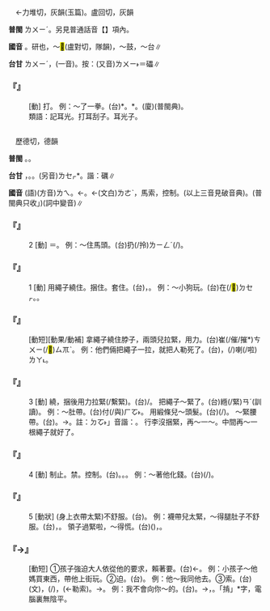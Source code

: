 
=={{ruby|擂|ㄌㄟ}}==

　←力堆切，灰韻{{ruby|＝|ㄌㄟˊ}}(玉篇)。盧回切，灰韻

'''普閩''' <rt>ㄌㄨㄧˊ</rt>。另見普通話音【{{ruby|擂|ㄌㄟˊ}}{{ruby|/|ㄌㄟˋ}}】項內。

'''國音''' {{ruby|(語)|ㄌㄟ}}{{ruby|←|ㄌㄟˊ}}。研也，～<mark>&#xffac2;</mark>{{ruby|。|ㄌㄟˋ}}(盧對切，隊韻)，～鼓，～台∥

'''台甘''' <rt>ㄌㄨㄧˊ</rt>，{{ruby|擂|ㄌㄨㄧˊ}}{{ruby|臺|ㄉㄞˊ}}(一音)。按：(又音)<rt>ㄌㄨㄧ˫</rt>＝礧∥

    

==='''『{{ruby|擂|ㄌㄟ}}』'''===
: [動] 打。 例：～了一拳。(台){{ruby|用|ㄧㆲ˫}}{{ruby|拳|ㄍㄨㄣˊ}}{{ruby|頭|ㄊㄠˊ}}{{ruby|母|ㆠㄜˋ}}{{ruby|/|ㆠㄨˋ}}{{ruby|<mark>&#xf91d8;</mark>|ㄎㄧㄢ}}*{{ruby|一|ㄐㄧㆵ ͘}}{{ruby|下|·ㆤ˫}}。{{ruby|掯|ㄎㆮˋ}}*{{ruby|拳|ㄍㄨㄣˊ}}{{ruby|頭|ㄊㄠˊ}}{{ruby|母|ㆠㄨˋ}}{{ruby|/|ㆠㄜˋ}}。(廈){{ruby|舂|ㄐㄧㄥ}}{{ruby|一|ㄐㄧㆵ ͘}}{{ruby|拳|ㄍㄨㄣˊ}}(普閩典)。
:類語：記耳光。打耳刮子。耳光子。
:
    

=={{ruby|勒|ㄌㄟ}}==

　歷德切，德韻

'''普閩''' {{ruby|(文)|ㄌㄧㆤㆶ ͘}}。{{ruby|(白)|ㄌㆤㆷ}}。

'''台甘''' {{ruby|(文)|ㄌㄧㆤㆶ ͘}}{{ruby|。|ㄌㄚㆷ ͘}}，{{ruby|壓|ㄚㆴ}}{{ruby|勒|ㄌㄚㆷ ͘}}。{{ruby|(語)|ㄋㄧ}}{{ruby|。|ㄋㄧㆷ ͘}}。(另音)<rt>ㄌㆤㆷ</rt>*{{ruby|←|ㄌㆤ˪}}。諧：礪∥

'''國音''' (語)(方音)<rt>ㄌㄟ</rt>。←{{ruby|(語)|ㄌㄜ}}。←(文白)<rt>ㄌㄜˋ</rt>，馬索，控制。(以上三音見破音典)。(普閩典只收{{ruby|「|ㄌㄜˋ}}{{ruby|、|ㄌㄟ}}」){{ruby|。|ㄌㄜˊ}}(詞中變音)∥

    

==='''『{{ruby|勒|ㄌㄟ}}』'''===
:2  [動] ＝{{ruby|勒|ㄌㄜˋ}}。 例：～住馬頭。(台){{ruby|將|ㄐㄧㆲ}}{{ruby|馬|ㆠㆤˋ}}{{ruby|頭|ㄊㄠˊ}}扔(/拎)<rt>ㄌㄧㄥˊ</rt>(/{{ruby|搦|ㄌㄚㆶ}}){{ruby|<mark>&#xffca6;</mark>|ㄎㄧㄨˋ}}{{ruby|住|ㄉㄧㄠˊ}}{{ruby|咧|ㄌㆤ˪}}。
    

==='''『{{ruby|勒|ㄌㄟ}}』'''===
:1  [動] 用繩子繞住。捆住。套住。(台){{ruby|用|ㄧㆲ˫}}{{ruby|索|ㄙㄜㆷ}}{{ruby|仔|ㄚ}}{{ruby|共|ㄍㄚ˫}}{{ruby|纏|ㄉㆪˊ}}{{ruby|住|ㄉㄧㄠˊ}}{{ruby|咧|ㄌㆤ˪}}，{{ruby|<mark>&#xffef5;</mark>|ㄌㄧㄨ˪}}{{ruby|住|ㄉㄧㄠˊ}}。 例：～小狗玩。(台){{ruby|<mark>&#xffef5;</mark>|ㄌㄧㄨ˪}}{{ruby|狗|ㄍㄠˋ}}{{ruby|仔|ㄚ}}{{ruby|牽|ㄎㄧㄢ}}在(/<mark>&#xf9549;</mark>)<rt>ㄉㆤㆷ</rt>{{ruby|<mark>&#xffae6;</mark>|ㄊㄧㆵ}}{{ruby|<mark>&#xffaec;</mark>|ㄊㄜˊ}}。{{ruby|用|ㄧㄥ˫}}{{ruby|/|ㄧㆲ˫}}{{ruby|索|ㄙㄜㆷ}}{{ruby|仔|ㄚ}}{{ruby|圈|ㄎㆦ}}{{ruby|狗|ㄍㄠˋ}}{{ruby|頷|ㆰ˫}}{{ruby|<mark>&#xffacf;</mark>|ㄍㄨㄣˋ}}{{ruby|牽|ㄎㄢ}}{{ruby|去|ㄎㄧ˪}}{{ruby|<mark>&#xffae6;</mark>|ㄊㄧㆵ}}{{ruby|<mark>&#xffaec;</mark>|ㄊㄜˊ}}。
    

==='''『{{ruby|勒|ㄌㄟ}}{{ruby|死|ㄙˇ}}』'''===
: [動短][動果/動補] 拿繩子繞住脖子，兩頭兒拉緊，用力{{ruby|拽|ㄓㄨㄞˋ}}{{ruby|/|ㄧㄝˋ}}。(台)崔(/催/摧*)<rt>ㄘㄨㄧ</rt>(/<mark>&#xffde9;</mark>)<rt>ㄙㆭˋ</rt>。 例：他們倆把繩子一拉，就把人勒死了。(台){{ruby|<mark>&#xffad9;</mark>|ㄧㄣ}}{{ruby|兩|ㄋㆭ˫}}{{ruby|人|ㄌㄤˊ}}{{ruby|將|ㄐㄧㆲ}}{{ruby|索|ㄙㄜㆷ}}{{ruby|仔|ㄚ}}{{ruby|一|ㄐㄧㆵ ͘}}{{ruby|下|·ㆤ˫}}{{ruby|<mark>&#xffca6;</mark>|ㄎㄧㄨˋ}}，{{ruby|著|ㄉㄧㄜㆷ}}(/{{ruby|都|ㄉㄜ˫}}){{ruby|將|ㄐㄧㆲ}}{{ruby|人|ㄌㄤˊ}}{{ruby|摧|ㄘㄨㄧ}}{{ruby|死|·ㄒㄧˋ}}喇(/啦)<rt>ㄌㄚ˪</rt>。
    

==='''『{{ruby|勒|ㄌㄟ}}』'''===
:3  [動] 繞，捆後用力拉緊(/繫緊)。(台){{ruby|摧|ㄘㄨㄧ}}/{{ruby|催|ㄘㄨㄧ}}。 把繩子～緊了。(台){{ruby|索|ㄙㄜㆷ}}{{ruby|仔|ㄚ}}{{ruby|推|ㄘㄨㄧ}}{{ruby|付|ㄏㆦ˫}}緪(/緊)<rt>ㄢˊ</rt>(訓讀)。 例：～肚帶。(台){{ruby|腰|ㄧㄜ}}{{ruby|肚|ㄉㆦˋ}}{{ruby|推|ㄘㄨㄧ}}付(/與)<rt>ㄏㆦ˫</rt>{{ruby|緊|ㄢˊ}}。 用緞條兒～頭髮。(台){{ruby|用|ㄧㄥ˫}}{{ruby|/|ㄧㆲ˫}}{{ruby|綢|ㄉㄧㄨˊ}}{{ruby|仔|ㄚ}}{{ruby|帶|ㄉㄨㄚ˪}}{{ruby|推|ㄘㄨㄧ}}(/{{ruby|紮|ㄗㄚㆵ}}){{ruby|頭|ㄊㄠˊ}}{{ruby|鬃|ㄗㄤ}}。 ～緊腰帶。(台){{ruby|褲|ㄎㆦ˪}}{{ruby|帶|ㄉㄨㄚ˪}}{{ruby|推|ㄘㄨㄧ}}{{ruby|緊|ㄢˊ}}{{ruby|緊|ㄢˊ}}。→{{ruby|儉|ㄎㄧㆰ˫}}{{ruby|腸|ㄉㆭˊ}}{{ruby|勒|ㄌㆤ˪}}{{ruby|←|ㄌㆤㆷ}}{{ruby|肚|ㄉㆦ˫}}。註：{{ruby|「|ㄌㆤ˪}}<rt>ㄉㆦ˫</rt>」音諧：{{ruby|礪|ㄌㆤ˪}}{{ruby|肚|ㄉㆦ˫}}。 行李沒捆緊，再～一～。中間再～一根繩子就好了。
    

==='''『{{ruby|勒|ㄌㄟ}}』'''===
:4  [動] 制止。禁。控制。(台){{ruby|斡|ㄚㆵ}}{{ruby|止|ㄐㄧˋ}}。{{ruby|擋|ㄉㆲ˪}}。{{ruby|禁|ㄍㄧㆬ˪}}。 例：～著他化錢。(台){{ruby|擋|ㄉㆲ˪}}{{ruby|伊|ㄧ}}{{ruby|用|ㄧㆲ˫}}{{ruby|/|ㄧㄥ˪}}(/{{ruby|開|ㄎㄞ}}){{ruby|錢|ㄐㆪˊ}}。
    

==='''『{{ruby|勒|ㄌㄟ}}』'''===
:5  [動狀] (身上衣帶太緊)不舒服。(台){{ruby|<mark>&#xffde9;</mark>|ㄙㆭ˪}}。 例：襪帶兒太緊，～得腿肚子不舒服。(台){{ruby|襪|ㆠㄨㆤㆷ ͘}}{{ruby|帶|ㄉㄨㄚ˪}}{{ruby|傷|ㄒㄧㆫ}}{{ruby|/|ㄒㄧㆧ}}{{ruby|緪|ㄢˊ}}，{{ruby|骹|ㄎㄚ}}{{ruby|肚|ㄉㆦˋ}}{{ruby|仁|ㆢㄧㄣˊ}}{{ruby|/|ㄌㄧㄣˊ}}{{ruby|<mark>&#xffde9;</mark>|ㄙㆭ˪}}{{ruby|<mark>&#xffa42;</mark>|ㄍㄚㆷ}}{{ruby|真|ㄐㄧㄣ}}{{ruby|艱|ㄍㄢ}}{{ruby|苦|ㄎㆦˋ}}。 領子過緊啦，～得慌。(台)({{ruby|衫|ㄙㆩ}}{{ruby|丌|ㆤ}}){{ruby|領|ㄋㄧㄚˋ}}{{ruby|做|ㄗㄨㆤ˪}}{{ruby|/|ㄗㄜ˪}}{{ruby|了|ㄌㄧㄠˋ}}{{ruby|傷|ㄒㄧㆫ}}{{ruby|/|ㄒㄧㆧ}}{{ruby|緪|ㄢˊ}}，{{ruby|<mark>&#xffde9;</mark>|ㄙㆭˋ}}{{ruby|<mark>&#xffa42;</mark>|ㄍㄚㆷ}}{{ruby|<mark>&#xffa49;</mark>|ㆠㆤㆷ}}{{ruby|/|ㆠㄨㆤㆷ ͘}}{{ruby|死|ㄒㄧˋ}}。
    

==='''『{{ruby|勒|ㄌㄟ}}{{ruby|啃|ㄎㄣˇ}}→{{ruby|掯|·ㄎㄣˋ}}』'''===
: [動短] ①孩子強迫大人依從他的要求，賴著要。(台){{ruby|喬|ㄍㄧㄠˊ}}{{ruby|→|ㄎㄧㄠˊ}}←{{ruby|求|ㄍㄧㄨˊ}}。 例：小孩子～他媽買東西，帶他上街玩。②{{ruby|強|ㄑㄧㄤˇ}}迫。(台){{ruby|迫|ㄅㄧㆤㆶ}}。 例：他～我同他去。③{{ruby|勒|ㄌㄜˋ}}索。(台){{ruby|勒|ㄌㄧㆤㆶ}}{{ruby|索|ㄒㄧㆤㆶ}}(文)，{{ruby|強|ㄍㄧㆲˊ}}{{ruby|討|ㄊㄜˋ}}(/{{ruby|硬|ㄫㆤ˫}}{{ruby|/|ㄫㄧ˫}}{{ruby|<mark>&#xffa49;</mark>|ㆠㆤㆷ}}{{ruby|/|ㆠㄨㆤㆷ ͘}})，{{ruby|囉|ㄌㄜ}}{{ruby|唆|ㄙㄜ}}(←勒索)。→{{ruby|揩|ㄎㄚ˪}}{{ruby|油|ㄧㄨˊ}}。 例：我不會向你～的。(台){{ruby|我|ㆣㄨㄚˋ}}{{ruby|<mark>&#xffa45;</mark>|ㆠㆤ˫}}{{ruby|/|ㆠㄨㆤ˫}}{{ruby|去|ㄎㄧ˪}}{{ruby|共|ㄍㄚ˫}}{{ruby|汝|ㄌㄧˋ}}{{ruby|強|ㄍㄧㆲˊ}}{{ruby|討|ㄊㄜˋ}}。→{{ruby|我|ㆣㄨㄚˋ}}{{ruby|<mark>&#xffa45;</mark>|ㆠㆤ˫}}{{ruby|/|ㆠㄨㆤ˫}}{{ruby|強|ㄍㄧㆲˊ}}{{ruby|共|ㄍㄚ˫}}{{ruby|汝|ㄌㄧˋ}}{{ruby|討|ㄊㄜˋ}}，{{ruby|我|ㆣㄨㄚˋ}}{{ruby|<mark>&#xffa45;</mark>|ㆠㆤ˫}}{{ruby|/|ㆠㄨㆤ˫}}{{ruby|硬|ㄫㆤ˫}}{{ruby|/|ㄫㆤ˫}}{{ruby|<mark>&#xffa49;</mark>|ㆠㆤㆷ}}{{ruby|汝|ㄌㄧˋ}}。「掯」*字，電腦裏無陰平。
    
